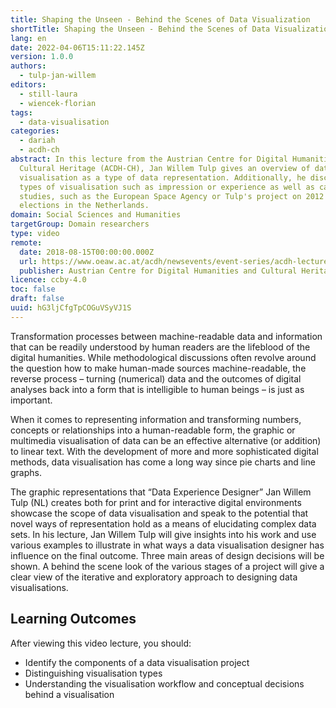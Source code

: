 ```yaml
---
title: Shaping the Unseen - Behind the Scenes of Data Visualization
shortTitle: Shaping the Unseen - Behind the Scenes of Data Visualization
lang: en
date: 2022-04-06T15:11:22.145Z
version: 1.0.0
authors:
  - tulp-jan-willem
editors:
  - still-laura
  - wiencek-florian
tags:
  - data-visualisation
categories:
  - dariah
  - acdh-ch
abstract: In this lecture from the Austrian Centre for Digital Humanities and
  Cultural Heritage (ACDH-CH), Jan Willem Tulp gives an overview of data
  visualisation as a type of data representation. Additionally, he discusses
  types of visualisation such as impression or experience as well as case
  studies, such as the European Space Agency or Tulp's project on 2012 national
  elections in the Netherlands.
domain: Social Sciences and Humanities
targetGroup: Domain researchers
type: video
remote:
  date: 2018-08-15T00:00:00.000Z
  url: https://www.oeaw.ac.at/acdh/newsevents/event-series/acdh-lecture-42
  publisher: Austrian Centre for Digital Humanities and Cultural Heritage (ACDH-CH)
licence: ccby-4.0
toc: false
draft: false
uuid: hG3ljCfgTpCOGuVSyVJ1S
---
```

Transformation processes between machine-readable data and information that can be readily understood by human readers are the lifeblood of the digital humanities. While methodological discussions often revolve around the question how to make human-made sources machine-readable, the reverse process – turning (numerical) data and the outcomes of digital analyses back into a form that is intelligible to human beings – is just as important.

When it comes to representing information and transforming numbers, concepts or relationships into a human-readable form, the graphic or multimedia visualisation of data can be an effective alternative (or addition) to linear text. With the development of more and more sophisticated digital methods, data visualisation has come a long way since pie charts and line graphs.

The graphic representations that “Data Experience Designer” Jan Willem Tulp (NL) creates both for print and for interactive digital environments showcase the scope of data visualisation and speak to the potential that novel ways of representation hold as a means of elucidating complex data sets. In his lecture, Jan Willem Tulp will give insights into his work and use various examples to illustrate in what ways a data visualisation designer has influence on the final outcome. Three main areas of design decisions will be shown. A behind the scene look of the various stages of a project will give a clear view of the iterative and exploratory approach to designing data visualisations.

## Learning Outcomes

After viewing this video lecture, you should:

- Identify the components of a data visualisation project
- Distinguishing visualisation types
- Understanding the visualisation workflow and conceptual decisions behind a visualisation



<VideoCard provider="youtube" id="m7FtOsx9dYM" title="ACDH-CH Lecture 4.2 Shaping the Unseen - Behind the Scences of Data Visualization" subtitle="Click here to view" image="images/acdh-ch-video.png" />
